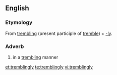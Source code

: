 ==English==

===Etymology===
From [[trembling]] (present participle of [[tremble]]) + [[-ly#Etymology 2|-ly]].

===Adverb===
{{en-adv}}

# in a [[trembling]] manner

[[et:tremblingly]]
[[te:tremblingly]]
[[vi:tremblingly]]
